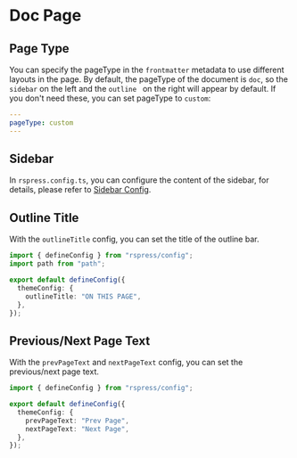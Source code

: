 # Doc Page

## Page Type

You can specify the pageType in the `frontmatter` metadata to use different layouts in the page. By default, the pageType of the document is `doc`, so the `sidebar` on the left and the `outline ` on the right will appear by default. If you don't need these, you can set pageType to `custom`:

```yaml
---
pageType: custom
---
```

## Sidebar

In `rspress.config.ts`, you can configure the content of the sidebar, for details, please refer to [Sidebar Config](/api/config/config-theme#sidebar).

## Outline Title

With the `outlineTitle` config, you can set the title of the outline bar.

```ts
import { defineConfig } from "rspress/config";
import path from "path";

export default defineConfig({
  themeConfig: {
    outlineTitle: "ON THIS PAGE",
  },
});
```

## Previous/Next Page Text

With the `prevPageText` and `nextPageText` config, you can set the previous/next page text.

```ts
import { defineConfig } from "rspress/config";

export default defineConfig({
  themeConfig: {
    prevPageText: "Prev Page",
    nextPageText: "Next Page",
  },
});
```
